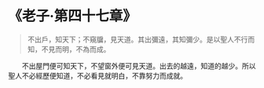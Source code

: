 # 《老子·第四十七章》

> 不出戶，知天下；不窺牖，見天道。其出彌遠，其知彌少。是以聖人不行而知，不見而明，不為而成。

&emsp;&emsp;不出屋門便可知天下，不望窗外便可見天道。出去的越遠，知道的越少。所以聖人不必經歷便知道，不必看見就明白，不靠努力而成就。

